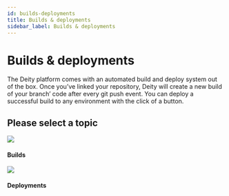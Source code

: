 ```yaml
---
id: builds-deployments
title: Builds & deployments
sidebar_label: Builds & deployments
---
```



# Builds & deployments

The Deity platform comes with an automated build and deploy system out of the box. Once you’ve linked your repository, Deity will create a new build of your branch’ code after every git push event. You can deploy a successful build to any environment with the click of a button.



<Notice />


## Please select a topic
<div className="flex mb80 brighten">
  <Card to="/docs/console/builds-deployments/builds">
    <img src="/docs/img/icons/cpu.svg" />
    <h4>Builds</h4>
    <p></p>
  </Card>
  <Card to="/docs/console/builds-deployments/deployments">
    <img src="/docs/img/icons/deployment.svg" />
    <h4>Deployments</h4>
    <p></p>
  </Card>
</div>